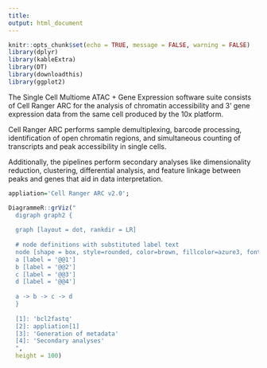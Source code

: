 ```yaml
---
title: 
output: html_document
---
```

 
```r
knitr::opts_chunk$set(echo = TRUE, message = FALSE, warning = FALSE)
library(dplyr)
library(kableExtra)
library(DT)
library(downloadthis)
library(ggplot2)
```

The Single Cell Multiome ATAC + Gene Expression software suite consists of Cell Ranger ARC for the analysis of chromatin accessibility and 3' gene expression data from the same cell produced by the 10x platform.

Cell Ranger ARC performs sample demultiplexing, barcode processing, identification of open chromatin regions, and simultaneous counting of transcripts and peak accessibility in single cells. 

Additionally, the pipelines perform secondary analyses like dimensionality reduction, clustering, differential analysis, and feature linkage between peaks and genes that aid in data interpretation.

```r
appliation='Cell Ranger ARC v2.0';

DiagrammeR::grViz("
  digraph graph2 {
  
  graph [layout = dot, rankdir = LR]
  
  # node definitions with substituted label text
  node [shape = box, style=rounded, color=brown, fillcolor=azure3, fontsize=25]
  a [label = '@@1']
  b [label = '@@2']
  c [label = '@@3']
  d [label = '@@4']
  
  a -> b -> c -> d
  }
  
  [1]: 'bcl2fastq'
  [2]: appliation[1]
  [3]: 'Generation of metadata'
  [4]: 'Secondary analyses'
  ",
  height = 100)
```


